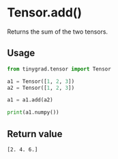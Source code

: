 # Tensor.add()

Returns the sum of the two tensors.

## Usage
```python copy
from tinygrad.tensor import Tensor

a1 = Tensor([1, 2, 3])
a2 = Tensor([1, 2, 3])

a1 = a1.add(a2)

print(a1.numpy())
```

## Return value
```bash
[2. 4. 6.]
```